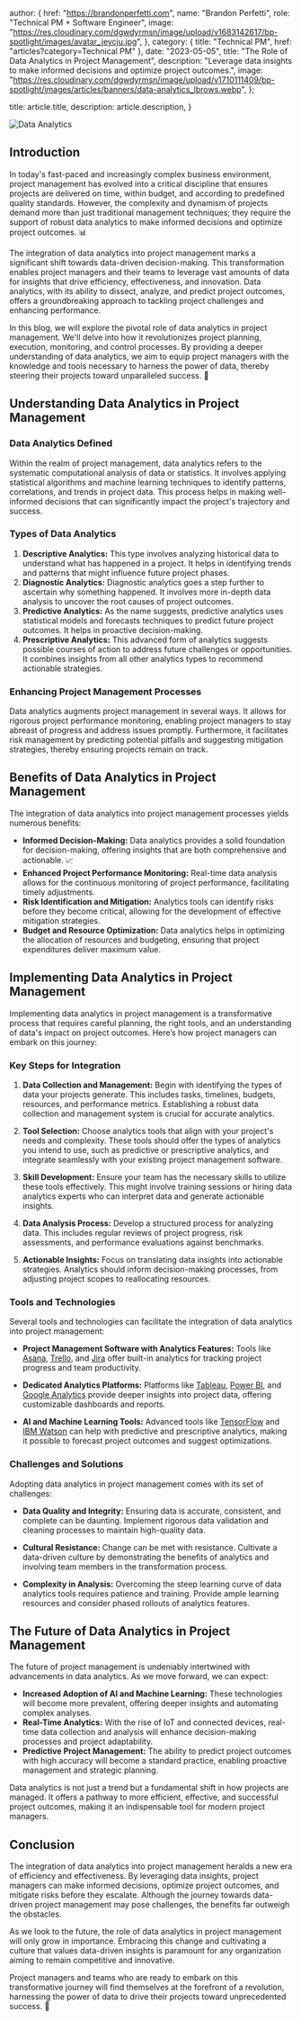 
  author: {
    href: "https://brandonperfetti.com",
    name: "Brandon Perfetti",
    role: "Technical PM + Software Engineer",
    image:
      "https://res.cloudinary.com/dgwdyrmsn/image/upload/v1683142617/bp-spotlight/images/avatar_jeycju.jpg",
  },
  category: { title: "Technical PM", href: "articles?category=Technical PM" },
  date: "2023-05-05",
  title:
    "The Role of Data Analytics in Project Management",
  description: "Leverage data insights to make informed decisions and optimize project outcomes.",
  image:
    "https://res.cloudinary.com/dgwdyrmsn/image/upload/v1710111409/bp-spotlight/images/articles/banners/data-analytics_lbrows.webp",
};

  title: article.title,
  description: article.description,
}


<img className="mx-auto" src={article.image} alt="Data Analytics" />

## Introduction

In today's fast-paced and increasingly complex business environment, project management has evolved into a critical discipline that ensures projects are delivered on time, within budget, and according to predefined quality standards. However, the complexity and dynamism of projects demand more than just traditional management techniques; they require the support of robust data analytics to make informed decisions and optimize project outcomes. 📊

The integration of data analytics into project management marks a significant shift towards data-driven decision-making. This transformation enables project managers and their teams to leverage vast amounts of data for insights that drive efficiency, effectiveness, and innovation. Data analytics, with its ability to dissect, analyze, and predict project outcomes, offers a groundbreaking approach to tackling project challenges and enhancing performance. 

In this blog, we will explore the pivotal role of data analytics in project management. We'll delve into how it revolutionizes project planning, execution, monitoring, and control processes. By providing a deeper understanding of data analytics, we aim to equip project managers with the knowledge and tools necessary to harness the power of data, thereby steering their projects toward unparalleled success. 🚀

## Understanding Data Analytics in Project Management

### Data Analytics Defined

Within the realm of project management, data analytics refers to the systematic computational analysis of data or statistics. It involves applying statistical algorithms and machine learning techniques to identify patterns, correlations, and trends in project data. This process helps in making well-informed decisions that can significantly impact the project's trajectory and success. 

### Types of Data Analytics

1. **Descriptive Analytics:** This type involves analyzing historical data to understand what has happened in a project. It helps in identifying trends and patterns that might influence future project phases.
2. **Diagnostic Analytics:** Diagnostic analytics goes a step further to ascertain why something happened. It involves more in-depth data analysis to uncover the root causes of project outcomes.
3. **Predictive Analytics:** As the name suggests, predictive analytics uses statistical models and forecasts techniques to predict future project outcomes. It helps in proactive decision-making.
4. **Prescriptive Analytics:** This advanced form of analytics suggests possible courses of action to address future challenges or opportunities. It combines insights from all other analytics types to recommend actionable strategies.

### Enhancing Project Management Processes

Data analytics augments project management in several ways. It allows for rigorous project performance monitoring, enabling project managers to stay abreast of progress and address issues promptly. Furthermore, it facilitates risk management by predicting potential pitfalls and suggesting mitigation strategies, thereby ensuring projects remain on track.

## Benefits of Data Analytics in Project Management

The integration of data analytics into project management processes yields numerous benefits:

- **Informed Decision-Making:** Data analytics provides a solid foundation for decision-making, offering insights that are both comprehensive and actionable. 📈
- **Enhanced Project Performance Monitoring:** Real-time data analysis allows for the continuous monitoring of project performance, facilitating timely adjustments.
- **Risk Identification and Mitigation:** Analytics tools can identify risks before they become critical, allowing for the development of effective mitigation strategies.
- **Budget and Resource Optimization:** Data analytics helps in optimizing the allocation of resources and budgeting, ensuring that project expenditures deliver maximum value.

## Implementing Data Analytics in Project Management

Implementing data analytics in project management is a transformative process that requires careful planning, the right tools, and an understanding of data's impact on project outcomes. Here’s how project managers can embark on this journey:

### Key Steps for Integration

1. **Data Collection and Management:** Begin with identifying the types of data your projects generate. This includes tasks, timelines, budgets, resources, and performance metrics. Establishing a robust data collection and management system is crucial for accurate analytics.

2. **Tool Selection:** Choose analytics tools that align with your project's needs and complexity. These tools should offer the types of analytics you intend to use, such as predictive or prescriptive analytics, and integrate seamlessly with your existing project management software.

3. **Skill Development:** Ensure your team has the necessary skills to utilize these tools effectively. This might involve training sessions or hiring data analytics experts who can interpret data and generate actionable insights.

4. **Data Analysis Process:** Develop a structured process for analyzing data. This includes regular reviews of project progress, risk assessments, and performance evaluations against benchmarks.

5. **Actionable Insights:** Focus on translating data insights into actionable strategies. Analytics should inform decision-making processes, from adjusting project scopes to reallocating resources.

### Tools and Technologies

Several tools and technologies can facilitate the integration of data analytics into project management:

- **Project Management Software with Analytics Features:** Tools like [Asana](https://asana.com/), [Trello](https://trello.com/), and [Jira](https://www.atlassian.com/software/jira) offer built-in analytics for tracking project progress and team productivity.

- **Dedicated Analytics Platforms:** Platforms like [Tableau](https://www.tableau.com/), [Power BI](https://www.microsoft.com/en-us/power-platform/products/power-bi), and [Google Analytics](https://marketingplatform.google.com/about/analytics/) provide deeper insights into project data, offering customizable dashboards and reports.

- **AI and Machine Learning Tools:** Advanced tools like [TensorFlow](https://www.tensorflow.org/) and [IBM Watson](https://www.ibm.com/watson) can help with predictive and prescriptive analytics, making it possible to forecast project outcomes and suggest optimizations.

### Challenges and Solutions

Adopting data analytics in project management comes with its set of challenges:

- **Data Quality and Integrity:** Ensuring data is accurate, consistent, and complete can be daunting. Implement rigorous data validation and cleaning processes to maintain high-quality data.

- **Cultural Resistance:** Change can be met with resistance. Cultivate a data-driven culture by demonstrating the benefits of analytics and involving team members in the transformation process.

- **Complexity in Analysis:** Overcoming the steep learning curve of data analytics tools requires patience and training. Provide ample learning resources and consider phased rollouts of analytics features.

## The Future of Data Analytics in Project Management

The future of project management is undeniably intertwined with advancements in data analytics. As we move forward, we can expect:

- **Increased Adoption of AI and Machine Learning:** These technologies will become more prevalent, offering deeper insights and automating complex analyses.
- **Real-Time Analytics:** With the rise of IoT and connected devices, real-time data collection and analysis will enhance decision-making processes and project adaptability.
- **Predictive Project Management:** The ability to predict project outcomes with high accuracy will become a standard practice, enabling proactive management and strategic planning.

Data analytics is not just a trend but a fundamental shift in how projects are managed. It offers a pathway to more efficient, effective, and successful project outcomes, making it an indispensable tool for modern project managers.

## Conclusion

The integration of data analytics into project management heralds a new era of efficiency and effectiveness. By leveraging data insights, project managers can make informed decisions, optimize project outcomes, and mitigate risks before they escalate. Although the journey towards data-driven project management may pose challenges, the benefits far outweigh the obstacles.

As we look to the future, the role of data analytics in project management will only grow in importance. Embracing this change and cultivating a culture that values data-driven insights is paramount for any organization aiming to remain competitive and innovative.

Project managers and teams who are ready to embark on this transformative journey will find themselves at the forefront of a revolution, harnessing the power of data to drive their projects toward unprecedented success. 🌟
